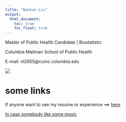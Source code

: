 ```yaml
---
title: "Nankun Liu"
output: 
  html_document:
    toc: true
    toc_float: true
---
```


Master of Public Health Candidate | Biostatistic

Columbia Mailman School of Public Health

E-mail: nl2655@cumc.columbia.edu


![](material/DSC00770.jpg)


# some links

If anyone want to see my resume or experience ==> [here](about.html).

[In case somebody like some music](https://live.bilibili.com/157901)



